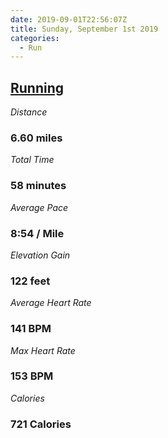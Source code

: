 ```yaml
---
date: 2019-09-01T22:56:07Z
title: Sunday, September 1st 2019
categories:
  - Run
---
```

## [Running](https://www.strava.com/activities/2673272269)

_Distance_

### 6.60 miles

_Total Time_

### 58 minutes

_Average Pace_

### 8:54 / Mile

_Elevation Gain_

### 122 feet

_Average Heart Rate_

### 141 BPM

_Max Heart Rate_

### 153 BPM

_Calories_

### 721 Calories